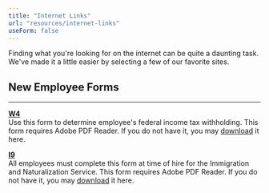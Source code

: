 ```yaml
---
title: "Internet Links"
url: "resources/internet-links"
useForm: false
---
```


Finding what you're looking for on the internet can be quite a daunting task. We've made it a little easier by selecting a few of our favorite sites.


New Employee Forms
------------------

* * *

**[W4](http://www.irs.gov/pub/irs-pdf/fw4.pdf)**  
Use this form to determine employee's federal income tax withholding. This form requires Adobe PDF Reader. If you do not have it, you may [download](http://get.adobe.com/reader/) it here.

**[I9](https://www.uscis.gov/sites/default/files/document/forms/i-9-paper-version.pdf)**  
All employees must complete this form at time of hire for the Immigration and Naturalization Service. This form requires Adobe PDF Reader. If you do not have it, you may [download](http://get.adobe.com/reader/) it here.

